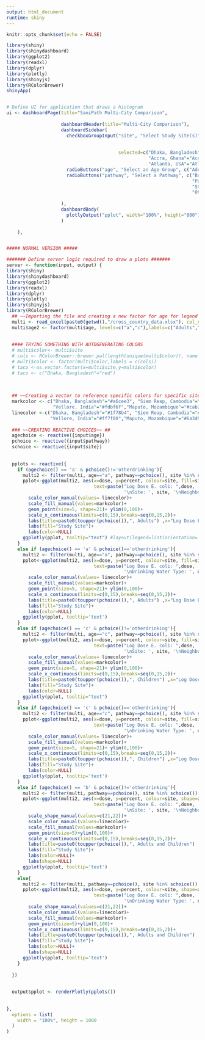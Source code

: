 ```yaml
---
output: html_document
runtime: shiny
---
```


<style type="text/css">
.main-container {
  max-width: 1800px;
  margin-left: 0;
  margin-right: 0;
}
</style>

```r
knitr::opts_chunk$set(echo = FALSE)
```


```r
library(shiny)
library(shinydashboard)
library(ggplot2)
library(readxl)
library(dplyr)
library(plotly)
library(shinyjs)
library(RColorBrewer)
shinyApp(


# Define UI for application that draws a histogram
ui <- dashboardPage(title="SaniPath Multi-City Comparison",
                    
                    dashboardHeader(title="Multi-City Comparison"),
                    dashboardSidebar(
                      checkboxGroupInput("site", "Select Study Site(s)", c("Dhaka, Bangladesh"="Dhaka, Bangladesh", "Siem Reap, Cambodia"="Siem Reap, Cambodia", 
                                                                           "Accra, Ghana"="Accra, Ghana", "Kumasi, Ghana"="Kumasi, Ghana", "Vellore, India"="Vellore, India","Maputo, Mozambique"="Maputo, Mozambique",
                                                                           "Atlanta, USA"="Atlanta, USA", "Lusaka, Zambia"="Lusaka, Zambia"),
                                         selected=c("Dhaka, Bangladesh"="Dhaka, Bangladesh", "Siem Reap, Cambodia"="Siem Reap, Cambodia", 
                                                    "Accra, Ghana"="Accra, Ghana", "Kumasi, Ghana"="Kumasi, Ghana", "Vellore, India"="Vellore, India","Maputo, Mozambique"="Maputo, Mozambique",
                                                    "Atlanta, USA"="Atlanta, USA", "Lusaka, Zambia"="Lusaka, Zambia")),
                      radioButtons("age", "Select an Age Group", c("Adults"="a", "Children"="c", "Both"="b")),
                      radioButtons("pathway", "Select a Pathway", c("Bathing Water"="bathing", "Open Drains"="drain",
                                                                    "Public Latrines"="latrine", "Produce"="produce","Surface Water"="surface",
                                                                    "Street Food"="streetfood", "Municipal Water"="municipal",
                                                                    "Other Drinking Water"="otherdrinking", "Flood Water"="flood", "Ocean Water"="ocean"))
                      
                    ),
                    dashboardBody(
                      plotlyOutput("pplot", width="100%", height="800")
                    )
                    
    ),


##### NORMAL VERSION #####

####### Define server logic required to draw a plots #######
server <- function(input, output) {
library(shiny)
library(shinydashboard)
library(ggplot2)
library(readxl)
library(dplyr)
library(plotly)
library(shinyjs)
library(RColorBrewer)
  ## ~~Importing the file and creating a new factor for age for legend text~~ ##
  multi <- read_excel(paste0(getwd(),"/cross_country_data.xlsx"), col_names=TRUE, na="NA")
  multi$age2 <- factor(multi$age, levels=c("a","c"),labels=c("Adults","Children"))
  
  
  #### TRYING SOMETHING WITH AUTOGENERATING COLORS
  # multi$color<- multi$site
  # cols <- RColorBrewer::brewer.pal(length(unique(multi$color)), name = "Set3")
  # multi$color <- factor(multi$color,labels = c(cols))
  # taco <-as.vector.factor(x=multi$site,y=multi$color)
  # taco <- c("Dhaka, Bangladesh"="red")
  
  
  
  ## ~~Creating a vector to reference specific colors for specific sites~~ ##
  markcolor <- c("Dhaka, Bangladesh"="#a6cee3", "Siem Reap, Cambodia"="#b2df8a", "Accra, Ghana"="#fb9a99", "Kumasi, Ghana"="#e0e557",
                 "Vellore, India"="#fdbf6f","Maputo, Mozambique"="#cab2d6","Atlanta, USA"="#ffffcc", "Lusaka, Zambia"='#00b79c')
  linecolor <-c("Dhaka, Bangladesh"="#1f78b4", "Siem Reap, Cambodia"="#33a02c", "Accra, Ghana"="#e31a1c", "Kumasi, Ghana"="#9aa000",
                "Vellore, India"="#ff7f00","Maputo, Mozambique"="#6a3d9a", "Atlanta, USA"="#fed976", "Lusaka, Zambia"='#008470')
  
  ### ~~CREATING REACTIVE CHOICES~~ ##
  agechoice <- reactive({input$age})
  pchoice <- reactive({input$pathway})
  schoice <- reactive({input$site})
  
  
  pplots <- reactive({
    if (agechoice() == 'a' & pchoice()!='otherdrinking'){
      multi2 <- filter(multi, age=="a", pathway==pchoice(), site %in% schoice())
      pplot<-ggplot(multi2, aes(x=dose, y=percent, colour=site, fill=site, label=neighborhood,
                                text=paste("Log Dose E. coli: ",dose, '\nPercent Exposed: ', percent ,'%',
                                           '\nSite: ', site, '\nNeighborhood: ', neighborhood)))+
        scale_color_manual(values= linecolor)+
        scale_fill_manual(values=markcolor)+
        geom_point(size=5, shape=21)+ ylim(0,100)+
        scale_x_continuous(limits=c(0,15),breaks=seq(0,15,2))+
        labs(title=paste0(toupper(pchoice()),", Adults") ,x="Log Dose E. coli",y="Percent Exposed")+
        labs(fill="Study Site")+
        labs(color=NULL)
      ggplotly(pplot, tooltip="text") #layout(legend=list(orientation='h',y=0.1,xanchor='center'))
    }
    else if (agechoice() == 'a' & pchoice()=='otherdrinking'){
      multi2 <- filter(multi, age=="a", pathway==pchoice(), site %in% schoice())
      pplot<-ggplot(multi2, aes(x=dose, y=percent, colour=site, fill=site, label=neighborhood, shape=otherdrink,
                                text=paste("Log Dose E. coli: ",dose, '\nPercent Exposed: ', percent ,'%',
                                           '\nDrinking Water Type: ', otherdrink, '\nSite: ', site, '\nNeighborhood: ', neighborhood)))+
        scale_color_manual(values= linecolor)+
        scale_fill_manual(values=markcolor)+
        geom_point(size=5, shape=21)+ ylim(0,100)+
        scale_x_continuous(limits=c(0,15),breaks=seq(0,15,2))+
        labs(title=paste0(toupper(pchoice()),", Adults") ,x="Log Dose E. coli",y="Percent Exposed")+
        labs(fill="Study Site")+
        labs(color=NULL)
      ggplotly(pplot, tooltip='text')
    }
    else if (agechoice() == 'c' & pchoice()!='otherdrinking'){
      multi2 <- filter(multi, age=="c", pathway==pchoice(), site %in% schoice())
      pplot<-ggplot(multi2, aes(x=dose, y=percent, colour=site, fill=site, label=neighborhood,
                                text=paste("Log Dose E. coli: ",dose, '\nPercent Exposed: ', percent ,'%',
                                           '\nSite: ', site, '\nNeighborhood: ', neighborhood)))+
        scale_color_manual(values= linecolor)+
        scale_fill_manual(values=markcolor)+
        geom_point(size=5, shape=21)+ ylim(0,100)+
        scale_x_continuous(limits=c(0,15),breaks=seq(0,15,2))+
        labs(title=paste0(toupper(pchoice()),", Children") ,x="Log Dose E. coli",y="Percent Exposed")+
        labs(fill="Study Site")+
        labs(color=NULL)
      ggplotly(pplot, tooltip="text")
    }
    else if (agechoice() == 'c' & pchoice()=='otherdrinking'){
      multi2 <- filter(multi, age=="c", pathway==pchoice(), site %in% schoice())
      pplot<-ggplot(multi2, aes(x=dose, y=percent, colour=site, fill=site, label=neighborhood, shape=otherdrink,
                                text=paste("Log Dose E. coli: ",dose, '\nPercent Exposed: ', percent ,'%',
                                           '\nDrinking Water Type: ', otherdrink, '\nSite: ', site, '\nNeighborhood: ', neighborhood)))+
        scale_color_manual(values= linecolor)+
        scale_fill_manual(values=markcolor)+
        geom_point(size=5, shape=21)+ ylim(0,100)+
        scale_x_continuous(limits=c(0,15),breaks=seq(0,15,2))+
        labs(title=paste0(toupper(pchoice()),", Children") ,x="Log Dose E. coli",y="Percent Exposed")+
        labs(fill="Study Site")+
        labs(color=NULL)
      ggplotly(pplot, tooltip='text')
    }
    else if (agechoice() == 'b' & pchoice()!='otherdrinking'){
      multi2 <- filter(multi, pathway==pchoice(), site %in% schoice())
      pplot<-ggplot(multi2, aes(x=dose, y=percent, colour=site, shape=age2, fill=site, label=neighborhood,
                                text=paste("Log Dose E. coli: ",dose, '\nPercent Exposed: ', percent ,'%',
                                           '\nSite: ', site, '\nNeighborhood: ', neighborhood)))+
        scale_shape_manual(values=c(21,22))+
        scale_color_manual(values=linecolor)+
        scale_fill_manual(values=markcolor)+
        geom_point(size=5)+ylim(0,100)+
        scale_x_continuous(limits=c(0,15),breaks=seq(0,15,2))+
        labs(title=paste0(toupper(pchoice()),", Adults and Children") ,x="Log Dose E. coli",y="Percent Exposed")+
        labs(fill="Study Site")+
        labs(color=NULL)+
        labs(shape=NULL)
      ggplotly(pplot, tooltip='text')
    }
    else{
      multi2 <- filter(multi, pathway==pchoice(), site %in% schoice())
      pplot<-ggplot(multi2, aes(x=dose, y=percent, colour=site, shape=age2, fill=site, label=neighborhood,
                                text=paste("Log Dose E. coli: ",dose, '\nPercent Exposed: ', percent ,'%',
                                           '\nDrinking Water Type: ', otherdrink, '\nSite: ', site, '\nNeighborhood: ', neighborhood)))+
        scale_shape_manual(values=c(21,22))+
        scale_color_manual(values=linecolor)+
        scale_fill_manual(values=markcolor)+
        geom_point(size=5)+ylim(0,100)+
        scale_x_continuous(limits=c(0,15),breaks=seq(0,15,2))+
        labs(title=paste0(toupper(pchoice()),", Adults and Children") ,x="Log Dose E. coli",y="Percent Exposed")+
        labs(fill="Study Site")+
        labs(color=NULL)+
        labs(shape=NULL)
      ggplotly(pplot, tooltip='text')
    }
    
  })
  
  
  output$pplot <- renderPlotly(pplots())
  
  
},
  options = list(
    width = "100%", height = 1000
  )
)
```



